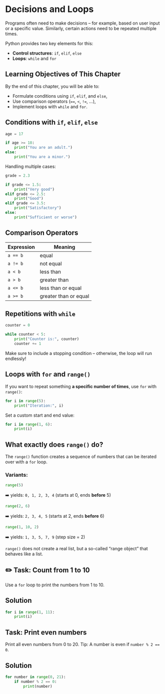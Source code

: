 # Decisions and Loops

Programs often need to make decisions – for example, based on user input or a specific value. Similarly, certain actions need to be repeated multiple times.

Python provides two key elements for this:

- **Control structures**: `if`, `elif`, `else`
- **Loops**: `while` and `for`

## Learning Objectives of This Chapter

By the end of this chapter, you will be able to:

- Formulate conditions using `if`, `elif`, and `else`,
- Use comparison operators (`==`, `<`, `!=`, …),
- Implement loops with `while` and `for`.

## Conditions with `if`, `elif`, `else`

```{python}
age = 17

if age >= 18:
    print("You are an adult.")
else:
    print("You are a minor.")
```

Handling multiple cases:

```{python}
grade = 2.3

if grade <= 1.5:
    print("Very good")
elif grade <= 2.5:
    print("Good")
elif grade <= 3.5:
    print("Satisfactory")
else:
    print("Sufficient or worse")
```

## Comparison Operators

| Expression | Meaning             |
|------------|---------------------|
| `a == b`   | equal               |
| `a != b`   | not equal           |
| `a < b`    | less than           |
| `a > b`    | greater than        |
| `a <= b`   | less than or equal  |
| `a >= b`   | greater than or equal |

## Repetitions with `while`

```{python}
counter = 0

while counter < 5:
    print("Counter is:", counter)
    counter += 1
```

::: {.callout-important icon="false" collapse="false"}
Make sure to include a stopping condition – otherwise, the loop will run endlessly!
:::

## Loops with `for` and `range()`

If you want to repeat something **a specific number of times**, use `for` with `range()`:

```{python}
for i in range(5):
    print("Iteration:", i)
```

Set a custom start and end value:

```{python}
for i in range(1, 6):
    print(i)
```

## What exactly does `range()` do?

The `range()` function creates a sequence of numbers that can be iterated over with a `for` loop.

### Variants:

```python
range(5)
```
➡️ yields: `0, 1, 2, 3, 4` (starts at 0, ends **before** 5)

```python
range(2, 6)
```
➡️ yields: `2, 3, 4, 5` (starts at 2, ends **before** 6)

```python
range(1, 10, 2)
```
➡️ yields: `1, 3, 5, 7, 9` (step size = 2)

`range()` does not create a real list, but a so-called “range object” that behaves like a list.

::: {.callout-tip collapse="true"}
## ✏️ Task: Count from 1 to 10

Use a `for` loop to print the numbers from 1 to 10.

::: {.callout-caution icon="false" collapse="true"}
## Solution
```{python}
for i in range(1, 11):
    print(i)
```
:::
:::

::: {.callout-tip collapse="true"}
## Task: Print even numbers

Print all even numbers from 0 to 20. Tip: A number is even if `number % 2 == 0`.

::: {.callout-caution icon="false" collapse="true"}
## Solution
```{python}
for number in range(0, 21):
    if number % 2 == 0:
        print(number)
```
:::
:::
